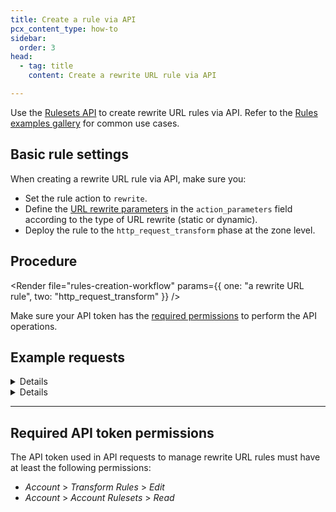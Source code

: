 ```yaml
---
title: Create a rule via API
pcx_content_type: how-to
sidebar:
  order: 3
head:
  - tag: title
    content: Create a rewrite URL rule via API

---
```



Use the [Rulesets API](/ruleset-engine/rulesets-api/) to create rewrite URL rules via API. Refer to the [Rules examples gallery](/rules/transform/examples/?operation=Rewrite+URL) for common use cases.

## Basic rule settings

When creating a rewrite URL rule via API, make sure you:

* Set the rule action to `rewrite`.
* Define the [URL rewrite parameters](/rules/transform/url-rewrite/reference/parameters/#api-information) in the `action_parameters` field according to the type of URL rewrite (static or dynamic).
* Deploy the rule to the `http_request_transform` phase at the zone level.

## Procedure

<Render file="rules-creation-workflow" params={{ one: "a rewrite URL rule", two: "http_request_transform" }} />

Make sure your API token has the [required permissions](#required-api-token-permissions) to perform the API operations.

## Example requests


<Details header="Example: Add a rule that performs a static URL rewrite">

The following example sets the rules of an existing phase ruleset (`{ruleset_id}`) to a single rewrite URL rule — performing a static rewrite of the URI path — using the [Update a zone ruleset](/api/operations/updateZoneRuleset) operation:

```bash title="Request"
curl --request PUT \
https://api.cloudflare.com/client/v4/zones/{zone_id}/rulesets/{ruleset_id} \
--header "Authorization: Bearer <API_TOKEN>" \
--header "Content-Type: application/json" \
--data '{
  "rules": [
    {
      "expression": "(http.request.uri.query contains \"eu\")",
      "description": "My first static rewrite URL rule",
      "action": "rewrite",
      "action_parameters": {
        "uri": {
          "path": {
            "value": "/emea.html"
          }
        }
      }
    }
  ]
}'
```

The response contains the complete definition of the ruleset you updated.

```json title="Response"
{
  "result": {
    "id": "<RULESET_ID>",
    "name": "Zone-level Transform Ruleset",
    "description": "Zone-level ruleset that will execute Transform Rules.",
    "kind": "zone",
    "version": "2",
    "rules": [
      {
        "id": "<RULE_ID>",
        "version": "1",
        "action": "rewrite",
        "action_parameters": {
          "uri": {
            "path": {
              "value": "/emea.html"
            }
          }
        },
        "expression": "(http.request.uri.query contains \"eu\")",
        "description": "My first static rewrite URL rule",
        "last_updated": "2021-04-14T14:42:04.219025Z",
        "ref": "<RULE_REF>"
      }
    ],
    "last_updated": "2021-04-14T14:42:04.219025Z",
    "phase": "http_request_transform"
  },
  "success": true,
  "errors": [],
  "messages": []
}
```


</Details>


<Details header="Example: Add a rule that performs a dynamic URL rewrite">

The following example sets the rules of an existing phase ruleset (`{ruleset_id}`) to a single rewrite URL rule — performing a dynamic rewrite of the URI path — using the [Update a zone ruleset](/api/operations/updateZoneRuleset) operation:

```bash title="Request"
curl --request PUT \
https://api.cloudflare.com/client/v4/zones/{zone_id}/rulesets/{ruleset_id} \
--header "Authorization: Bearer <API_TOKEN>" \
--header "Content-Type: application/json" \
--data '{
  "rules": [
    {
      "expression": "starts_with(http.request.uri.path, \"/news/2012/\")",
      "description": "My first dynamic rewrite URL rule",
      "action": "rewrite",
      "action_parameters": {
        "uri": {
          "path": {
            "expression": "concat(\"/archive\", http.request.uri.path)"
          }
        }
      }
    }
  ]
}'
```

The response contains the complete definition of the ruleset you updated.

```json title="Response"
{
  "result": {
    "id": "<RULESET_ID>",
    "name": "Zone-level Transform Ruleset",
    "description": "Zone-level ruleset that will execute Transform Rules.",
    "kind": "zone",
    "version": "2",
    "rules": [
      {
        "id": "<RULE_ID>",
        "version": "1",
        "action": "rewrite",
        "action_parameters": {
          "uri": {
            "path": {
              "expression": "concat(\"/archive\", http.request.uri.path)"
            }
          }
        },
        "expression": "starts_with(http.request.uri.path, \"/news/2012/\")",
        "description": "My first dynamic rewrite URL rule",
        "last_updated": "2021-04-14T14:42:04.219025Z",
        "ref": "<RULE_REF>"
      }
    ],
    "last_updated": "2021-04-14T14:42:04.219025Z",
    "phase": "http_request_transform"
  },
  "success": true,
  "errors": [],
  "messages": []
}
```


</Details>

***

## Required API token permissions

The API token used in API requests to manage rewrite URL rules must have at least the following permissions:

* *Account* > *Transform Rules* > *Edit*
* *Account* > *Account Rulesets* > *Read*
